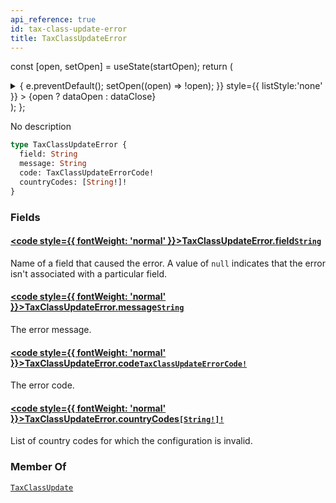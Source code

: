 ```yaml
---
api_reference: true
id: tax-class-update-error
title: TaxClassUpdateError
---
```






const [open, setOpen] = useState(startOpen);
return (
<details {...(open ? { open: true } : {})} className="details" style={{ border:'none', boxShadow:'none', background:'var(--ifm-background-color)' }}>
<summary
onClick={(e) => {
e.preventDefault();
setOpen((open) => !open);
}}
style={{ listStyle:'none' }} >
{open ? dataOpen : dataClose}
</summary>
{open && children}
</details>
);
};

No description

```graphql
type TaxClassUpdateError {
  field: String
  message: String
  code: TaxClassUpdateErrorCode!
  countryCodes: [String!]!
}
```

### Fields

#### [<code style={{ fontWeight: 'normal' }}>TaxClassUpdateError.<b>field</b></code>](#)<Bullet />[`String`](../../../api-reference/miscellaneous/scalars/string.mdx) <Badge class="badge badge--secondary" text="scalar"/> <Badge class="badge badge--secondary" text="miscellaneous"/>

Name of a field that caused the error. A value of `null` indicates that the error isn't associated with a particular field.

#### [<code style={{ fontWeight: 'normal' }}>TaxClassUpdateError.<b>message</b></code>](#)<Bullet />[`String`](../../../api-reference/miscellaneous/scalars/string.mdx) <Badge class="badge badge--secondary" text="scalar"/> <Badge class="badge badge--secondary" text="miscellaneous"/>

The error message.

#### [<code style={{ fontWeight: 'normal' }}>TaxClassUpdateError.<b>code</b></code>](#)<Bullet />[`TaxClassUpdateErrorCode!`](../../../api-reference/taxes/enums/tax-class-update-error-code.mdx) <Badge class="badge badge--secondary" text="non-null"/> <Badge class="badge badge--secondary" text="enum"/> <Badge class="badge badge--secondary" text="taxes"/>

The error code.

#### [<code style={{ fontWeight: 'normal' }}>TaxClassUpdateError.<b>countryCodes</b></code>](#)<Bullet />[`[String!]!`](../../../api-reference/miscellaneous/scalars/string.mdx) <Badge class="badge badge--secondary" text="non-null"/> <Badge class="badge badge--secondary" text="scalar"/> <Badge class="badge badge--secondary" text="miscellaneous"/>

List of country codes for which the configuration is invalid.

### Member Of

[`TaxClassUpdate`](../../../api-reference/taxes/objects/tax-class-update.mdx) <Badge class="badge badge--secondary" text="object"/>
